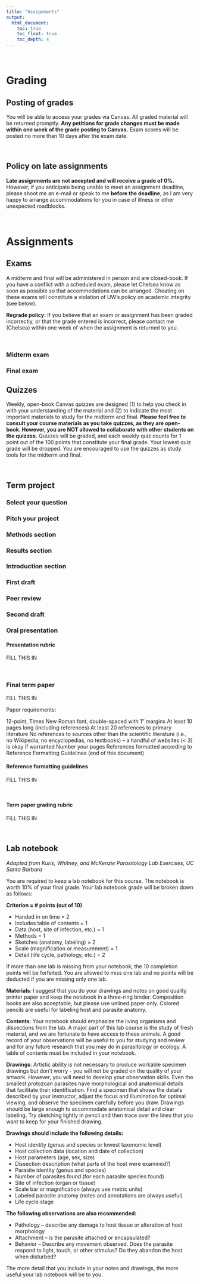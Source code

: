 ```yaml
---
title: "Assignments"
output:
  html_document:
    toc: true
    toc_float: true
    toc_depth: 4
---
```


<br>


# Grading

## Posting of grades

You will be able to access your grades via Canvas. All graded material will be returned promptly. **Any petitions for grade changes must be made within one week of the grade posting to Canvas.** Exam scores will be posted no more than 10 days after the exam date. 

<br>

## Policy on late assignments

**Late assignments are not accepted and will receive a grade of 0%.** However, if you anticipate being unable to meet an assignment deadline, please shoot me an e-mail or speak to me **before the deadline**, as I am very happy to arrange accommodations for you in case of illness or other unexpected roadblocks.

<br>

# Assignments

## Exams

A midterm and final will be administered in person and are closed-book. If you have a conflict with a scheduled exam, please let Chelsea know as soon as possible so that accommodations can be arranged. Cheating on these exams will constitute a violation of UW’s policy on academic integrity (see below).

**Regrade policy:** If you believe that an exam or assignment has been graded incorrectly, or that the grade entered is incorrect, please contact me (Chelsea) within one week of when the assignment is returned to you.

<br>


### Midterm exam

### Final exam

## Quizzes

Weekly, open-book Canvas quizzes are designed (1) to help you check in with your understanding of the material and (2) to indicate the most important materials to study for the midterm and final. **Please feel free to consult your course materials as you take quizzes, as they are open-book. However, you are NOT allowed to collaborate with other students on the quizzes.** Quizzes will be graded, and each weekly quiz counts for 1 point out of the 100 points that constitute your final grade. Your lowest quiz grade will be dropped. You are encouraged to use the quizzes as study tools for the midterm and final.

<br>

## Term project

### Select your question

### Pitch your project

### Methods section

### Results section

### Introduction section

### First draft

### Peer review

### Second draft

### Oral presentation

#### Presentation rubric

FILL THIS IN

<br>

### Final term paper

FILL THIS IN

Paper requirements:

12-point, Times New Roman font, double-spaced with 1” margins
At least 10 pages long (including references)
At least 20 references to primary literature
No references to sources other than the scientific literature (i.e., no Wikipedia, no encyclopedias, no textbooks) – a handful of websites (< 3) is okay if warranted
Number your pages
References formatted according to Reference Formatting Guidelines (end of this document)

#### Reference formatting guidelines

FILL THIS IN

<br>

#### Term paper grading rubric

FILL THIS IN

<br>


## Lab notebook

*Adapted from Kuris, Whitney, and McKenzie Parasitology Lab Exercises, UC Santa Barbara*

You are required to keep a lab notebook for this course. The notebook is worth 10% of your final grade. Your lab notebook grade will be broken down as follows:

**Criterion =	# points (out of 10)**

* Handed in on time =	2
* Includes table of contents =	1
* Data (host, site of infection, etc.) =	1
* Methods	= 1
* Sketches (anatomy, labeling) =	2
* Scale (magnification or measurement) =	1
* Detail (life cycle, pathology, etc.) =	2

If more than one lab is missing from your notebook, the 10 completion points will be forfeited. You are allowed to miss one lab and no points will be deducted if you are missing only one lab.

**Materials**: I suggest that you do your drawings and notes on good quality printer paper and keep the notebook in a three-ring binder. Composition books are also acceptable, but please use unlined paper only. Colored pencils are useful for labeling host and parasite anatomy.

**Contents**: Your notebook should emphasize the living organisms and dissections from the lab. A major part of this lab course is the study of fresh material, and we are fortunate to have access to these animals. A good record of your observations will be useful to you for studying and review and for any future research that you may do in parasitology or ecology. A table of contents must be included in your notebook.

**Drawings**: Artistic ability is not necessary to produce workable specimen drawings but don’t worry - you will not be graded on the quality of your artwork. However, you will need to develop your observation skills. Even the smallest protozoan parasites have morphological and anatomical details that facilitate their identification. Find a specimen that shows the details described by your instructor, adjust the focus and illumination for optimal viewing, and observe the specimen carefully before you draw. Drawings should be large enough to accommodate anatomical detail and clear labeling. Try sketching lightly in pencil and then trace over the lines that you want to keep for your finished drawing.

**Drawings should include the following details:**

* Host identity (genus and species or lowest taxonomic level)
* Host collection data (location and date of collection)
* Host parameters (age, sex, size)
* Dissection description (what parts of the host were examined?)
* Parasite identity (genus and species)
* Number of parasites found (for each parasite species found)
* Site of infection (organ or tissue)
* Scale bar or magnification (always use metric units)
* Labeled parasite anatomy (notes and annotations are always useful)
* Life cycle stage

**The following observations are also recommended:**

* Pathology – describe any damage to host tissue or alteration of host morphology
* Attachment – is the parasite attached or encapsulated?
* Behavior – Describe any movement observed. Does the parasite respond to light, touch, or other stimulus? Do they abandon the host when disturbed?

The more detail that you include in your notes and drawings, the more useful your lab notebook will be to you.

<br>